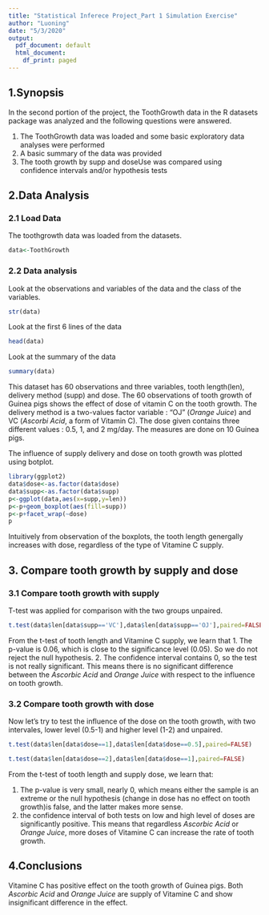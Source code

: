 ```yaml
---
title: "Statistical Inferece Project_Part 1 Simulation Exercise"
author: "Luoning"
date: "5/3/2020"
output:
  pdf_document: default
  html_document:
    df_print: paged
---
```


## 1.Synopsis

In the second portion of the project, the ToothGrowth data in the R datasets package was analyzed and the following questions were answered.

1. The ToothGrowth data was loaded and some basic exploratory data analyses were performed
2. A basic summary of the data was provided
3. The tooth growth by supp and doseUse was compared using confidence intervals and/or hypothesis tests

## 2.Data Analysis

### 2.1 Load Data 
The toothgrowth data was loaded from the datasets.
```r
data<-ToothGrowth
```

### 2.2 Data analysis
Look at the observations and variables of the data and the class of the variables.
```r
str(data)
```
Look at the first 6 lines of the data
```r
head(data)
```
Look at the summary of the data
```r
summary(data)
```
This dataset has 60 observations and three variables, tooth length(len), delivery method (supp) and dose. The 60 observations of tooth growth of Guinea pigs shows the effect of dose of vitamin C on the tooth growth. The delivery method is a two-values factor variable : “OJ” (*Orange Juice*) and VC (*Ascorbi Acid*, a form of Vitamin C). The dose given contains three different values : 0.5, 1, and 2 mg/day. The measures are done on 10 Guinea pigs.

The influence of supply delivery and dose on tooth growth was plotted using botplot.
```r
library(ggplot2)
data$dose<-as.factor(data$dose)
data$supp<-as.factor(data$supp)
p<-ggplot(data,aes(x=supp,y=len))
p<-p+geom_boxplot(aes(fill=supp))
p<-p+facet_wrap(~dose)
p
```

Intuitively from observation of the boxplots, the tooth length genergally increases with dose, regardless of the type of Vitamine C supply.

## 3. Compare tooth growth by supply and dose
### 3.1 Compare tooth growth with supply
T-test was applied for comparison with the two groups unpaired.
```r
t.test(data$len[data$supp=='VC'],data$len[data$supp=='OJ'],paired=FALSE)
```

From the t-test of tooth length and Vitamine C supply, we learn that
1. The p-value is 0.06, which is close to the significance level (0.05). So we do not reject the null hypothesis.
2. The confidence interval contains 0, so the test is not really significant.
This means there is no significant difference between the *Ascorbic Acid* and *Orange Juice* with respect to the influence on tooth growth.

### 3.2 Compare tooth growth with dose
Now let’s try to test the influence of the dose on the tooth growth, with two intervales, lower level (0.5-1) and higher level (1-2) and unpaired.

```r
t.test(data$len[data$dose==1],data$len[data$dose==0.5],paired=FALSE)
```
```r
t.test(data$len[data$dose==2],data$len[data$dose==1],paired=FALSE)
```
From the t-test of tooth length and supply dose, we learn that:

1. The p-value is very small, nearly 0, which means either the sample is an extreme or the null hypothesis (change in dose has no effect on tooth growth)is false, and the latter makes more sense.
2. the confidence interval of both tests on low and high level of doses are significantly positive. 
This means that regardless *Ascorbic Acid* or *Orange Juice*, more doses of Vitamine C can increase the rate of tooth growth.

## 4.Conclusions
Vitamine C has positive effect on the tooth growth of Guinea pigs.
Both *Ascorbic Acid* and *Orange Juice* are supply of Vitamine C and show insignificant difference in the effect.
